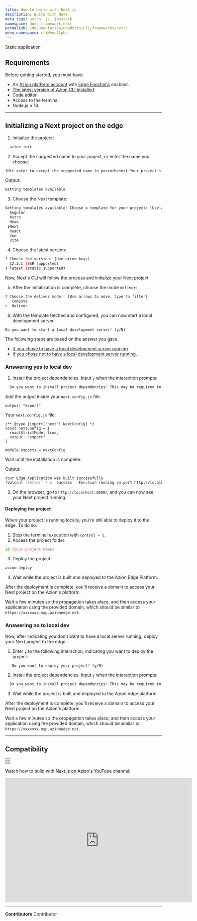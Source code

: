 ```yaml
---
title: How to build with Next.js
description: Build with Next.
meta_tags: astro, js, jamstack
namespace: docs_framework_next
permalink: /documentation/products/cli/frameworks/next/
menu_namespace: cliMenuAlpha
---
```



<Badge variant="accent">
  Static application
</Badge>


## Requirements

Before getting started, you must have:

- An [Azion platform account](/en/documentation/products/accounts/creating-account/) with [Edge Functions](/en/documentation/products/build/edge-application/edge-functions/) enabled.
- [The latest version of Azion CLI installed](/en/documentation/products/azion-cli/overview/).
- Code editor.
- Access to the terminal.
- Node.js ≥ 18.

---

## Initializing a Next project on the edge

1. Initialize the project:

```sh 
  azion init
```

2. Accept the suggested name to your project, or enter the name you choose:

```sh 
(Hit enter to accept the suggested name in parentheses) Your project's name:  (dynamic_caligari)
```

Output: 

```sh
Getting templates available
```

3. Choose the Next template: 

```sh 
Getting templates available? Choose a template for your project: (Use arrow keys)
  Angular 
  Astro 
  Hexo 
 ❯Next 
  React 
  Vue 
  Vite 
```

4. Choose the latest version: 

```sh
? Choose the version: (Use arrow keys)
  12.3.1 (SSR supported) 
❯ latest (static supported)
```

Now, Next's CLI will follow the process and initialize your Next project.

5. After the initialization is complete, choose the mode `deliver`:

```sh 
? Choose the deliver mode:  [Use arrows to move, type to filter]
   Compute
>  Deliver
```

6. With the template fetched and configured, you can now start a local development server.

```sh 
Do you want to start a local development server? (y/N) 
```

The following steps are based on the answer you gave. 

- [If you chose to have a local development server running](/en/documentation/products/cli/frameworks/next/#answering-yes-to-local-dev).
- [If you chose not to have a local development server running](/en/documentation/products/cli/frameworks/next/#answering-no-to-local-dev).

### Answering yes to local dev

1. Install the project dependencies. Input `y` when the interaction prompts:

```sh 
  Do you want to install project dependencies? This may be required to start local development server (y/N)
```

Add the output inside your `next.config.js` file: 

```
output: "export"
```

Your `next.config.js` file: 

```
/** @type {import('next').NextConfig} */
const nextConfig = {
  reactStrictMode: true,
  output: "export"
}

module.exports = nextConfig
```

Wait until the installation is complete.

Output:

```sh
Your Edge Application was built successfully
[Vulcan] [Server] › ✔  success   Function running on port http://localhost:3000/
```

2. On the browser, go to `http://localhost:3000/`, and you can now see your Next project running.

#### Deploying the project

When your project is running locally, you're still able to deploy it to the edge. To do so: 

1. Stop the terminal execution with `control + c`. 
2. Access the project folder:

```sh
cd [your-project-name] 
```

3. Deploy the project: 

```sh
azion deploy
```

4. Wait while the project is built and deployed to the Azion Edge Platform.

After the deployment is complete, you'll receive a domain to access your Next project on the Azion's platform.

Wait a few minutes so the propagation takes place, and then access your application using the provided domain, which should be similar to `https://xxxxxxx.map.azionedge.net`.

### Answering no to local dev

Now, after indicating you don't want to have a local server running, deploy your Next project to the edge. 

1. Enter `y` to the following interaction, indicating you want to deploy the project:

```sh
   Do you want to deploy your project? (y/N) 
```

2. Install the project dependencies. Input `y` when the interaction prompts:

```sh 
  Do you want to install project dependencies? This may be required to deploy your project (y/N)
```

3. Wait while the project is built and deployed to the Azion edge platform.

After the deployment is complete, you'll receive a domain to access your Next project on the Azion's platform.

Wait a few minutes so the propagation takes place, and then access your application using the provided domain, which should be similar to `https://xxxxxxx.map.azionedge.net`.

---

## Compatibility 

<Button href="/en/documentation/products/devtools/azion-edge-runtime/frameworks-compatibility/" text="go to supported Web Frameworks" variant="secondary" target="_blank"></Button>
<br />
<Button href="/en/documentation/products/edge-application/edge-functions/runtime-apis/javascript/" text="go to supported Web APIs" variant="secondary" target="_blank"></Button>
<br />
<Button href="/en/documentation/products/azion-edge-runtime/compatibility/node/" text="go to node.js support reference" variant="secondary" target="_blank"></Button>


Watch how to build with Next.js on Azion's YouTube channel:

<iframe
   src="https://www.youtube.com/embed/HEINn5ErqD0"
   title="How to build with Next.js"
   loading="lazy"
   width="600"
   height="400"
   frameborder="0"
   allow="accelerometer; autoplay; clipboard-write; encrypted-media; gyroscope; picture-in-picture; web-share"
   allowfullscreen></iframe>


---


**Contributors** <ContributorList>Contributor</ContributorList>
